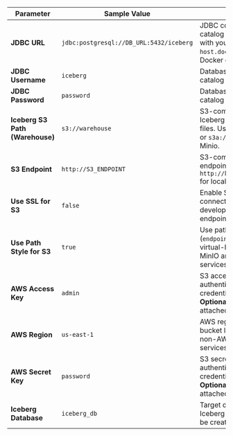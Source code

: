 
| Parameter           | Sample Value                                   | Description                                                                                             |
|---------------------|------------------------------------------------|---------------------------------------------------------------------------------------------------------|
| **JDBC URL**        | `jdbc:postgresql://DB_URL:5432/iceberg`       | JDBC connection string for the catalog database. Replace `DB_URL` with your database host or use `host.docker.internal` for local Docker containers.                                                  |
| **JDBC Username**   | `iceberg`                                      | Database username for JDBC catalog authentication.                                                                    |
| **JDBC Password**   | `password`                                     | Database password for JDBC catalog authentication.                                                                    |
| **Iceberg S3 Path (Warehouse)** | `s3://warehouse`                              | S3-compatible storage path for Iceberg table data and metadata files. Use standard `s3://` protocol or `s3a://` in case you are using Minio.                                          |
| **S3 Endpoint**     | `http://S3_ENDPOINT`                        | S3-compatible storage service endpoint URL. Use `http://host.docker.internal:9000` for local MinIO development.                                                       |
| **Use SSL for S3**      | `false`                                        | Enable SSL/TLS encryption for S3 connections. Disable for local development with HTTP endpoints.                                  |
| **Use Path Style for S3**   | `true`                                         | Use path-style S3 addressing (`endpoint/bucket/key`) instead of virtual-hosted style. Required for MinIO and some S3-compatible services.                                                              |
| **AWS Access Key**  | `admin`                                        | S3 access key ID for authentication. Use MinIO credentials for local development. **Optional** if using IAM role attached to running instance/pod.                                                       |
| **AWS Region**        | `us-east-1`                        | AWS region identifier for S3 bucket location. Required even for non-AWS S3-compatible services.                                                                     |
| **AWS Secret Key**  | `password`                                     | S3 secret access key for authentication. Use MinIO credentials for local development. **Optional** if using IAM role attached to running instance/pod.                                                    |
| **Iceberg Database**      | `iceberg_db`                                | Target database name in the Iceberg catalog where tables will be created and managed.                                             |
